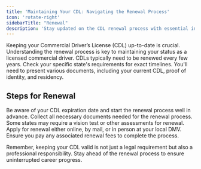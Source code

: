 ```yaml
---
title: 'Maintaining Your CDL: Navigating the Renewal Process'
icon: 'rotate-right'
sidebarTitle: "Renewal"
description: 'Stay updated on the CDL renewal process with essential information on timelines, requirements, and procedures for maintaining your license.'
---
```

<Snippet file="andrei.mdx" />
Keeping your Commercial Driver’s License (CDL) up-to-date is crucial. Understanding the renewal process is key to maintaining your status as a licensed commercial driver.

<CardGroup cols={2}>
  <Card title="Renewal Period" icon="calendar" color="#007BFF">
    CDLs typically need to be renewed every few years. Check your specific state's requirements for exact timelines.
  </Card>
  <Card title="Documents Required" icon="file" color="#28A745">
    You'll need to present various documents, including your current CDL, proof of identity, and residency.
  </Card>
</CardGroup>

## Steps for Renewal

<Steps>
  <Step title="Check Expiration">
    Be aware of your CDL expiration date and start the renewal process well in advance.
  </Step>
  <Step title="Gather Documentation">
    Collect all necessary documents needed for the renewal process.
  </Step>
  <Step title="Complete Any Required Tests">
    Some states may require a vision test or other assessments for renewal.
  </Step>
  <Step title="Submit Your Application">
    Apply for renewal either online, by mail, or in person at your local DMV.
  </Step>
  <Step title="Pay Renewal Fees">
    Ensure you pay any associated renewal fees to complete the process.
  </Step>
</Steps>

Remember, keeping your CDL valid is not just a legal requirement but also a professional responsibility. Stay ahead of the renewal process to ensure uninterrupted career progress.

<Snippet file="cdl-premium.mdx" />